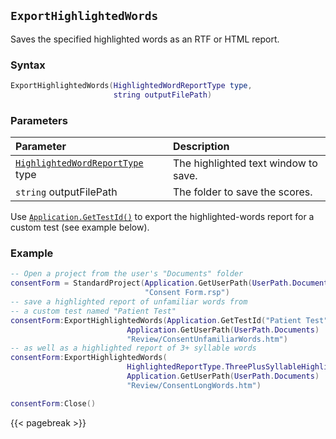 ## `ExportHighlightedWords`

Saves\index{Highlighted reports!exporting} the specified highlighted words as an RTF or HTML report.

### Syntax {-}

``` .lua
ExportHighlightedWords(HighlightedWordReportType type,
                       string outputFilePath)
```

### Parameters {-}

**Parameter** | **Description**
| :-- | :-- |
[`HighlightedWordReportType`](#highlightedreporttype) type | The highlighted text window to save.
`string` outputFilePath | The folder to save the scores.

::: {.notesection data-latex=""}
Use [`Application.GetTestId()`](#gettestid) to export the highlighted-words report for a custom test (see example below).
:::

### Example\index{Examples!exporting reports} {-}

``` .lua
-- Open a project from the user's "Documents" folder
consentForm = StandardProject(Application.GetUserPath(UserPath.Documents) ..
                              "Consent Form.rsp")
-- save a highlighted report of unfamiliar words from
-- a custom test named "Patient Test"
consentForm:ExportHighlightedWords(Application.GetTestId("Patient Test"),
                          Application.GetUserPath(UserPath.Documents) ..
                          "Review/ConsentUnfamiliarWords.htm")
-- as well as a highlighted report of 3+ syllable words
consentForm:ExportHighlightedWords(
                          HighlightedReportType.ThreePlusSyllableHighlightedWords,
                          Application.GetUserPath(UserPath.Documents) ..
                          "Review/ConsentLongWords.htm")

consentForm:Close()
```

{{< pagebreak >}}